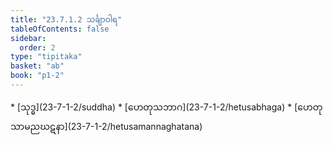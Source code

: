 ```yaml
---
title: "23.7.1.2 သင်္ချာဝါရ"
tableOfContents: false
sidebar:
  order: 2
type: "tipitaka"
basket: "ab"
book: "p1-2"
---
```



<DynamicBreadcrumb />



<TableOfContents book="p1-2" section="23.7.1.2">
* [သုဒ္ဓ](23-7-1-2/suddha)
* [ဟေတုသဘာဂ](23-7-1-2/hetusabhaga)
* [ဟေတုသာမညဃဋနာ](23-7-1-2/hetusamannaghatana)
</TableOfContents>